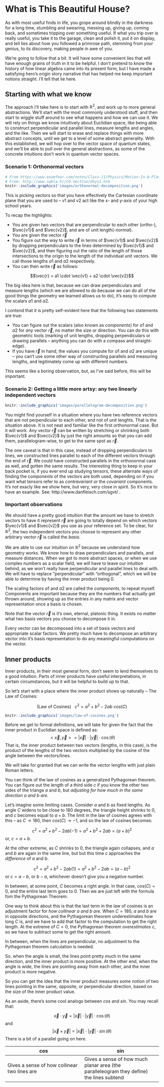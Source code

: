 # What is This Beautiful House?






As with most useful finds in life, you grope around blindly in the darkness for a long time, stumbling and swearing, messing up, giving up, coming back, and sometimes tripping over something useful. If what you trip over is really useful, you take it to the garage, clean and polish it, put it on display, and tell lies about how you followed a primrose path, stemming from your genius, to its discovery, making people in awe of you.

We're going to follow that a bit.  It will have some convenient lies that will have enough grains of truth in it to be helpful.  I don't pretend to know the history of how linear algebra came into its present form, but I have made a satisfying hero's origin story narrative that has helped me keep important notions straight.  I'll tell that lie here.


## Starting with what we know

The approach I'll take here is to start with $\mathbb{R}^2$, and work up to more general abstractions.  We'll start with the most commonly understood stuff, and then start to wiggle stuff around to see what happens and how we can use it.  We will rely on things we know intuitively about Euclidian space, like being able to construct perpendicular and parallel lines, measure lengths and angles, and the like.  Then we will start to erase and replace things with more abstract concepts, until we get to a level of some abstract generality.  With this established, we will hop over to the vector space of quantum states, and we'll be able to pull over the general abstractions, as some of the concrete intuitions don't work in quantum vector spaces.


### Scenario 1: Orthonormal vectors

```r
# From https://www.examfear.com/notes/Class-11/Physics/Motion-In-A-Plane/769/Unit-Vectors.htm :
# From: http://www.nabla.hr/CO-VectCoordSys1.htm
knitr::include_graphics('images/orthonormal-decomposition.png')
```

This is picking vectors so that you have effectively the Cartesian coordinate plane that you are used to -- $v1$ and $v2$ act like the x- and y-axis of your high school years.

To recap the highlights:

- You are given two vectors that are perpendicular to each other (*ortho-*), $\vec{v1}$ and $\vec{v2}$, and are of unit length(*-normal*).
- You are given the vector $\vec{r}$
- You figure out the way to write $\vec{r}$ in terms of $\vec{v1}$ and $\vec{v2}$ by dropping perpendiculars to the lines determined by $\vec{v1}$ and $\vec{v2}$, and then figuring out the ratio of the length of those intersections to the origin to the length of the individual unit vectors.  We call those lengths $a1$ and $a2$ respectively.
- You can then write $\vec{r}$ as follows:

$$\vec{r} = a1 \cdot \vec{v1} + a2 \cdot \vec{v2}$$ 

The big idea here is that, because we can draw perpendiculars and measure lengths (which we are allowed to do because we can do all of the good things the geometry we learned allows us to do), it's easy to compute the scalars $a1$ and $a2$.

I contend that it is pretty self-evident here that the following two statements are true:

- You can figure out the scalars (also known as *components*) for $a1$ and $a2$ for *any* vector $\vec{r}$, no matter the size or direction.  You can do this with geometric tools (marking of unit lengths, dropping perpendiculars or drawing parallels -- anything you can do with a compass and straight-edge).
- If you have $\vec{r}$ in hand, the values you compute for $a1$ and $a2$ are unique -- you can't use some other way of constructing parallels and measuring lengths, and legitimately come up with different numbers.

This seems like a boring observation, but, as I've said before, this will be important.



### Scenario 2: Getting a little more artsy: any two linearly independent vectors

```r
knitr::include_graphics('images/parallelogram-decomposition.png')
```

You might find yourself in a situation where you have two reference vectors that are not perpendicular to each other, and not of unit lenghts.  That is the situation above.  It is not neat and familiar like the first orthonormal case.  But it will work.  Any vector $\vec{r}$ can be written by stretching or shrinking both $\vec{v1}$ and $\vec{v2}$ by just the right amounts so that you can add them, parallelogram-wise, to get to the same spot as $\vec{r}$.

The one caveat is that in this case, instead of dropping perpendiculars to lines, we constructed lines parallel to each of the different vectors through the end of $\vec{r}$.  We could have constructed parallels in the orthonormal case as well, and gotten the same results.  The interesting thing to keep in your back pocket is, if you ever end up studying tensors, these alternate ways of finding the *components* of the vectors are both used, depending on if you want what tensors refer to as *contravariant* or the *covariant* components.  It's not exacly like we show here, but very, very close in spirit.  So it's nice to have an example.  See: http://www.danfleisch.com/sgvt/ .


### Important observations

We should have a pretty good intuition that the amount we have to stretch vectors to have it represent $\vec{r}$ are going to totally depend on which vectors $\vec{v1}$ and $\vec{v2}$ you use as your reference set.  To be clear, for $\mathbb{R}^2$, the two independent vectors you choose to represent any other arbitrary vector $\vec{r}$ is called the *basis*.

We are able to use our intuition on $\mathbb{R}^2$ because we understand how geometry works.  We know how to draw perpendiculars and parallels, and measure distances.  When we got to more abstract spaces, or when we use complex numbers as a scalar field, we will have to leave our intuition behind, as we won't really have perpendicular and parallel lines to deal with.  We will have to replace "perpendicular" with "orthogonal", which we will be able to determine by having the inner product being 0.

The scaling factors $a1$ and $a2$ are called the *components*, to repeat myself.  Components are important because they are the numbers that actually get thrown around, showing up as the entries in any matrix and vector representation once a basis is chosen.

Note that the vector $\vec{r}$ is it's own, eternal, platonic thing.  It exists no matter what two basis vectors you choose to decompose it in.

Every vector can be decomposed into a set of basis vectors and appropriate scalar factors.  We pretty much have to decompose an arbitrary vector into it's basis representation to do any meaningful computations on the vector.



## Inner products

Inner products, in their most general form, don't seem to lend themselves to a good intuition.  Parts of inner products have useful interpretations, in certain circumstances, but it will be helpful to build up to that.

So let's start with a place where the inner product shows up naturally -- The Law of Cosines:

$$(\text{Law of Cosines}) \ \ \  c^2 = a^2 + b^2 - 2 a b \ cos(C)$$

```r
knitr::include_graphics('images/law-of-cosines.png')
```

Before we get to formal definitions, we will take for given the fact that the inner product in Euclidian space is defined as:
$$<\vec{x},\vec{y}> = |\vec{x}| \cdot |\vec{y}| \cdot \cos(\theta)$$
That is, the inner product between two vectors (lengths, in this case), is the product of the lengths of the two vectors multiplied by the cosine of the angle between the vectors/lines.

We will take for granted that we can write the vector lengths with just plain Roman letters.

You can think of the law of cosines as a generalized Pythagorean theorem.  You can figure out the length of a third side $c$ if you know the other two sides of the triange $a$ and $b$, but *adjusting for how much in the same direction $a$ and $b$ are.*

Let's imagine some limiting cases.  Consider $a$ and $b$ as fixed lengths.  As angle $C$ widens to be close to 180 degrees, the triangle height shrinks to 0, and $c$ becomes equal to $a + b$.  The limit in the law of cosines agrees with this -- as $C \rightarrow 180$, then $cos(C) \rightarrow -1$, and so the law of cosines becomes:

$$c^2 = a^2 + b^2 - 2 a b (-1) = a^2 + b^2 + 2 a b = (a + b)^2$$
or, $c = a + b$.

At the other extreme, as $C$ shrinks to 0, the triangle again collapses, and $a$ and $b$ are again in the same line, but but this time $c$ approaches the *difference* of $a$ and $b$.


$$c^2 = a^2 + b^2 - 2 a b (1) = a^2 + b^2 - 2 a b = (a - b)^2$$
or $c = a - b$, or $b - a$, whichever doesn't give you a negative number.

In between, at some point, $C$ becomes a right angle.  In that case, $cos(C) = 0$, and the entire last term goes to 0.  Then we are just left with the formula fom the Pythagorean Theorem.

One way to think about this is that the last term in the law of cosines is an adjustment factor for *how collinear $a$ and $b$ are.*  When $C = 180$, $a$ and $b$ are in opposite directions, and the Pythagorean theorem underestimates how long $C$ is, and we have to add that factor to the computation to get the right length.  At the extreme of $C = 0$, the Pythagorean theorem *overestimates* $c$, so we have to subtract some to get the right amount.

In between, when the lines are perpendicular, no adjustment to the Pythagorean theorem calculation is needed.

So, when the angle is small, the lines point pretty much in the same direction, and the inner product is more positive.  At the other end, when the angle is wide, the lines are pointing away from each other, and the inner product is more negative.

So you can get the idea that the inner product measures some notion of two lines pointing in the same, opposite, or perpendicular direction, based on the size of the inner product value.

As an aside, there's some cool analogs between $cos$ and $sin$.  You may recall that:

$$\vec{x} \cdot \vec{y} = |\vec{x}| \cdot |\vec{y}| \cdot \cos(\theta)$$
and 
$$|\vec{x} \times \vec{y}| = |\vec{x}| \cdot |\vec{y}| \cdot \sin(\theta)$$
There is a bit of a parallel going on here.

cos | sin |
------------------------------ | ------------------------------ |
Gives a sense of how collinear two lines are | Gives a sense of how much planar area (the paralleleogram they define) the lines subtend |




<!--
I will start with the admission: I don't know what, in general, a good interpretation is of the inner product in general.  What I do have are good interpretations for the inner products when one or both of the vectors in the inner product is of unit length, and also when one or both of those vectors are orthogonal to each other.  Let's start by talking about why we care.

We've already pointed out that it is easier to deal with a vector in the vector space if we can reduce it to the sum of scalar combinations of a fixed set of vectors that we always use (like a fixed set of rulers in different directions).  In $\mathbb{R}^2$, we've shown how you can start with your basis set of vectors and use a compass and straight edge to help you figure out what scalars you should use on those basis vectors to represent the original vector.

But what happens if, say, the dimension of your space gets bigger than 3?  I have no idea how to use a compass and straight edge if it's not on a piece of paper.  What I really want is an easy process to get the scalars for my vectors in any dimension, and not have to use the compass and straight-edge.  What we need is some sort of function that can take in two vectors, like a vector you want to decompose, and one of the basis vectors you want to focus on, and spit out the scalar that you will need to multiply the basis vector by when you are trying to represent the vector you want to decompose.

Enter the inner product function.  This function, should you have one, will give you these scalar coefficients *provided that the basis set you have is made up of mutually perpendicular vectors and they all have unit length (i.e., orthonormal)*.  If your basis vectors don't meet this criteria, it won't work out of the box, but there is stuff we can do to still make the inner product ultimately get you what you want.  We'll address that later.

The function for an inner product is typically written as: $\sqrt{<\cdot,\cdot>}$

Here's how an inner product function is defined on a vector space.  Do not study this too hard just yet.  It's enough to know it has some weird stuff going on right now that looks like it doesn't really have much to do with what we want to use it for.

```r
knitr::include_graphics('images/inner-product-definition-wikipedia.png')
```

Let's talk a little bit about what some of the definition is there to do.

First, in geometry, we know that vectors have lengths.  Inner products somehow have to account for dealing with lengths.  The way this is addressed is by making functions that qualify as inner products have the property that, for any vector, $\sqrt{<\vec{x},\vec{x}>}$ maps to the length of your vector.  Really, once all of the other conditions of the inner product are fufilled, this actually *defines* what is meant by length of vectors in your space.

Second, the inner product is used to tell us when vectors are orthogonal (in $\mathbb{R}^n$, this means that vectors are geometrically perpendicular).  Vectors that are orthogonal have their inner product being 0.  That is, if $\vec{x}$ and $\vec{y}$  are orthogonal, then $<\vec{x},\vec{y}> = 0$.

To look ahead -- once you have a orthonormal set of vectors $\{\vec{x}_{1},\vec{x}_{2}, ..., \vec{x}_{n}\}$, you will be able to write any vector $\vec{x}$ as

$$\vec{x} = <\vec{x}, \vec{x}_{1}> \vec{x}_{1} $$
-->

